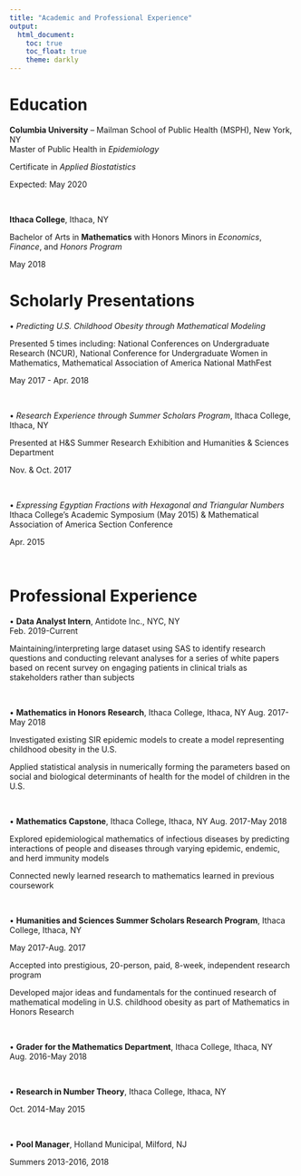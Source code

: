 ```yaml
---
title: "Academic and Professional Experience"
output: 
  html_document:
    toc: true
    toc_float: true
    theme: darkly
---
```


# Education
**Columbia University** – Mailman School of Public Health (MSPH), New York, NY                                                    
Master of Public Health in _Epidemiology_

Certificate in _Applied Biostatistics_

Expected: May 2020

 $~$
 
**Ithaca College**, Ithaca, NY			           	

Bachelor of Arts in **Mathematics** with Honors	Minors in _Economics_, _Finance_, and _Honors Program_

May 2018

# Scholarly Presentations
•	_Predicting U.S. Childhood Obesity through Mathematical Modeling_                        

Presented 5 times including: National Conferences on Undergraduate Research (NCUR), National Conference for Undergraduate Women in Mathematics, Mathematical Association of America National MathFest     

May 2017 - Apr. 2018

 $~$
 
•	_Research Experience through Summer Scholars Program_, Ithaca College, Ithaca, NY

Presented at H&S Summer Research Exhibition and Humanities & Sciences Department      

Nov. & Oct. 2017

 $~$
 
•	_Expressing Egyptian Fractions with Hexagonal and Triangular Numbers_
Ithaca College’s Academic Symposium (May 2015)  &  Mathematical Association of America Section Conference                   

Apr. 2015

 $~$
 
# Professional Experience

•	**Data Analyst Intern**, Antidote Inc., NYC, NY 								         
Feb. 2019-Current

Maintaining/interpreting large dataset using SAS to identify research questions and conducting relevant analyses for a series of white papers based on recent survey on engaging patients in clinical trials as stakeholders rather than subjects

 $~$
 
•	**Mathematics in Honors Research**, Ithaca College, Ithaca, NY			                                                           		               Aug. 2017-May 2018 

Investigated existing SIR epidemic models to create a model representing childhood obesity in the U.S. 

Applied statistical analysis in numerically forming the parameters based on social and biological                  determinants of health for the model of children in the U.S. 

 $~$
 
•	**Mathematics Capstone**, Ithaca College, Ithaca, NY		                         	                                                                Aug. 2017-May 2018 

Explored epidemiological mathematics of infectious diseases by predicting interactions of people                                and diseases through varying epidemic, endemic, and herd immunity models 

Connected newly learned research to mathematics learned in previous coursework

 $~$
 
•	**Humanities and Sciences Summer Scholars Research Program**, Ithaca College, Ithaca, NY                                       		     

May 2017-Aug. 2017

Accepted into prestigious, 20-person, paid, 8-week, independent research program

Developed major ideas and fundamentals for the continued research of mathematical modeling in                                 U.S. childhood obesity as part of Mathematics in Honors Research

 $~$
 
•	**Grader for the Mathematics Department**, Ithaca College, Ithaca, NY                	                                    		               
Aug. 2016-May 2018

 $~$
 
•	**Research in Number Theory**, Ithaca College, Ithaca, NY			        

Oct. 2014-May 2015 

 $~$
 
•	**Pool Manager**, Holland Municipal, Milford, NJ

Summers 2013-2016, 2018


